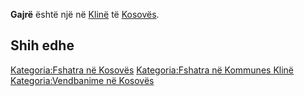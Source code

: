 {{Fshat në 
 | Emri                = Gajrë
 | EmriAlt                = 
 | NAME_SHORT_FORM=      
 | NAME_GENERIC=      
 | NAME_SORT_NAME_RO=      GAJRE
 | FULL_NAME_RO = Gajrë
 | FULL_NAME_ND_RO=Gajre
 | SORT_NAME_RG=GAJRE
 | FULL_NAME_RG=Gajrë
 | FULL_NAME_ND_RG=Gajre
 | SRP_NAME_SHORT_FORM=      
 | SRP_NAME_GENERIC=      
 | SRP_NAME_SORT_NAME_RO=      
 | SRP_FULL_NAME_RO = 
 | SRP_FULL_NAME_ND_RO=
 | SRP_SORT_NAME_RG=
 | SRP_FULL_NAME_RG=
 | SRP_FULL_NAME_ND_RG=
 | Emri (Rasa dhanore) = 
 | Figura              = 
 | Shteti              = Kosovo
 | Komuna              = Klinë
 | Kodi postar         = 
 | Sipërfaqja          = 

 | Popullsia           = 

 | Regj. i popullsisë  = 
 | Dend. e popullsisë  = 
 | Faqja zyrtare       = 
 <!--- Koordinatat ----> 
 | Gjerësia            = 42.200556
 | Gjatësia            = 21.251389
 | Lartësia            = 
}}
'''Gajrë''' është një [[]] në [[Klinë]] të [[Kosovës]].

<!-- == Gjeografia == -->
<!-- == Historia == -->
<!-- == Demografia == -->
== Shih edhe ==
{{Komuna Klinë}}
{{Kosovo-Administrata-Cung}}

[[Kategoria:Fshatra në Kosovës]]
[[Kategoria:Fshatra në Kommunes Klinë]]
[[Kategoria:Vendbanime në Kosovës]]